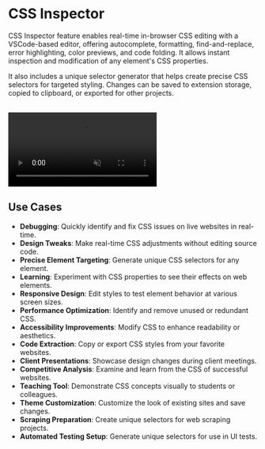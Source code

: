 # CSS Inspector

CSS Inspector feature enables real-time in-browser CSS editing with a VSCode-based editor, offering autocomplete, formatting, find-and-replace, error highlighting, color previews, and code folding. It allows instant inspection and modification of any element's CSS properties.

It also includes a unique selector generator that helps create precise CSS selectors for targeted styling. Changes can be saved to extension storage, copied to clipboard, or exported for other projects.

<br />
<video
	autoPlay='autoplay'
	loop
	muted>
	<source
		src='/videos/css-inspector.mp4'
		type='video/mp4'
	/>
</video>

## Use Cases

- **Debugging**: Quickly identify and fix CSS issues on live websites in real-time.
- **Design Tweaks**: Make real-time CSS adjustments without editing source code.
- **Precise Element Targeting**: Generate unique CSS selectors for any element.
- **Learning**: Experiment with CSS properties to see their effects on web elements.
- **Responsive Design**: Edit styles to test element behavior at various screen sizes.
- **Performance Optimization**: Identify and remove unused or redundant CSS.
- **Accessibility Improvements**: Modify CSS to enhance readability or aesthetics.
- **Code Extraction**: Copy or export CSS styles from your favorite websites.
- **Client Presentations**: Showcase design changes during client meetings.
- **Competitive Analysis**: Examine and learn from the CSS of successful websites.
- **Teaching Tool**: Demonstrate CSS concepts visually to students or colleagues.
- **Theme Customization**: Customize the look of existing sites and save changes.
- **Scraping Preparation**: Create unique selectors for web scraping projects.
- **Automated Testing Setup**: Generate unique selectors for use in UI tests.
